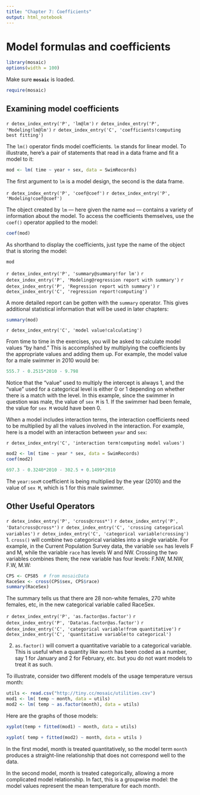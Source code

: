 ---
title: "Chapter 7: Coefficients"
output: html_notebook
---
# Model formulas and coefficients

```{r include = FALSE}
library(mosaic)
options(width = 100)
```

Make sure **`mosaic`** is loaded.

```{r, echo=FALSE, message = FALSE}
require(mosaic)
```
 
## Examining model coefficients 
 
`r detex_index_entry('P', 'lm@lm')` 
`r detex_index_entry('P', 'Modeling!lm@lm')` 
`r detex_index_entry('C', 'coefficients!computing best fitting')`
 
 
 
The `lm()` operator finds model coefficients. `lm` stands for linear model. To illustrate, here's a pair of statements that read in a data frame and fit a model to it:
```{r}
mod <- lm( time ~ year + sex, data = SwimRecords) 
```
The first argument to `lm` is a model design, the second is the data frame.

`r detex_index_entry('P', 'coef@coef')` 
`r detex_index_entry('P', 'Modeling!coef@coef')` 

The object  created by `lm` --- here given the name `mod` --- contains a variety of
information about the model.
To access the coefficients themselves, use the `coef()`
operator applied to the model:
```{r}
coef(mod)
```

As shorthand to display the coefficients, just type the
name of the object that is storing the model:
```{r}
mod
```

`r detex_index_entry('P', 'summary@summary!for lm')` 
`r detex_index_entry('P', 'Modeling@regression report with summary')` 
`r detex_index_entry('P', 'Regression report with summary')` 
`r detex_index_entry('C', 'regression report!computing')` 

A more detailed report can be gotten with the `summary`
operator. This gives additional statistical information
that will be used in later chapters:
```{r}
summary(mod)
```

`r detex_index_entry('C', 'model value!calculating')` 

From time to time in the exercises, you will be asked to calculate
model values "by hand."  This is accomplished by multiplying
the coefficients by the appropriate values and adding them up.  For
example, the model value for a male swimmer in 2010 would be:
```{r}
555.7 - 0.2515*2010 - 9.798
```

Notice that the "value" used to multiply the intercept is always 1,
and the "value" used for a categorical level is either 0 or 1
depending on whether there is a match with the level.  In this example,
since the swimmer in question was male, the value of `sex M` is 1.
If the swimmer had been female, the value for
`sex M` would have been 0.

When a model includes interaction terms, the interaction coefficients
need to be multiplied by all the values involved in the interaction.
For example, here is a model with an interaction between `year` and
`sex`:

`r detex_index_entry('C', 'interaction term!computing model values')` 
```{r}
mod2 <- lm( time ~ year * sex, data = SwimRecords)
coef(mod2)
```
```{r}
697.3 - 0.3240*2010 - 302.5 + 0.1499*2010
```

The `year:sexM` coefficient is being multiplied by the year
(2010) and the value of `sex M`, which is 1 for this
male swimmer.

## Other Useful Operators

<!-- begin description -->


`r detex_index_entry('P', 'cross@cross*')` 
`r detex_index_entry('P', 'Data!cross@cross*')` 
`r detex_index_entry('C', 'crossing categorical variables')` 
`r detex_index_entry('C', 'categorical variable!crossing')` 
1. `cross()` will combine two categorical variables into a single
  variable.  For example, in the Current Population Survey data, the
  variable `sex` has levels F and M, while the variable `race`
  has levels W and NW.  Crossing the two variables combines them; the
  new variable has four levels: F.NW, M.NW, F.W, M.W:
  
```{r}
CPS <- CPS85  # from mosaicData
RaceSex <- cross(CPS$sex, CPS$race)
summary(RaceSex)
```

The summary tells us that there are 28 non-white females, 270 white females, etc, in the new categorical variable called RaceSex.

`r detex_index_entry('P', 'as.factor@as.factor')` 
`r detex_index_entry('P', 'Data!as.factor@as.factor')` 
`r detex_index_entry('C', 'categorical variable!from quantitative')` 
`r detex_index_entry('C', 'quantitative variable!to categorical')` 

2. `as.factor()` will convert a quantitative variable to a categorical
  variable.  This is useful when a quantity like `month` has been
  coded as a number, say 1 for January and 2 for February, etc.
  but you do not want models to treat it as such.

  To illustrate, consider two different models of the usage
  temperature versus month:
```{r}
utils <- read.csv("http://tiny.cc/mosaic/utilities.csv")
mod1 <- lm( temp ~ month, data = utils)
mod2 <- lm( temp ~ as.factor(month), data = utils)
```

Here are the graphs of those models:

```{r}
xyplot(temp + fitted(mod1) ~ month, data = utils)
```


```{r}
xyplot( temp + fitted(mod2) ~ month, data = utils )
```

<!-- 

utils <- read.csv("/users/kaplan/kaplanfiles/sbook/datasets/utilities.csv")
mod1 <- lm( temp ~ month, data = utils)
xyplot( temp ~ month, data = utils, main = "Model 1")
trellis.focus()
x <- seq(1,12)
y <- 39.04 + 1.63*x
llines(x,y,col = 'red',lwd = 3)
trellis.unfocus()

mod2 <- lm( temp ~ as.factor(month)-1, data = utils)
x <- 1:12
y <- as.numeric( coefficients(mod2))
xyplot( temp ~ month, data = utils, main = "Model 2")
trellis.focus()
llines(  x,y, lwd = 3, col = 'red')
trellis.unfocus()
end comment -->

In the first model, month is treated quantitatively, so the model term
`month` produces a straight-line relationship that does not
correspond well to the data.

In the second model, month is treated categorically, allowing a more
complicated model relationship.  In fact, this is a groupwise model: the model values represent the mean temperature for each month.

<!--  #. abbreviate] shortens the names of factors -->

<!-- end description -->
